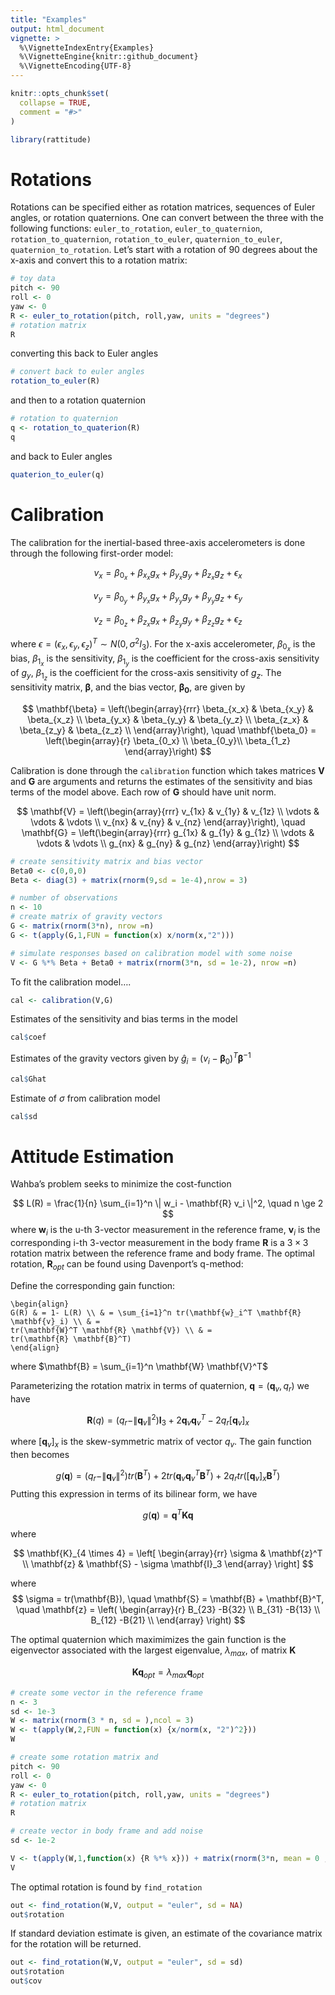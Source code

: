```yaml
---
title: "Examples"
output: html_document
vignette: >
  %\VignetteIndexEntry{Examples}
  %\VignetteEngine{knitr::github_document}
  %\VignetteEncoding{UTF-8}
---
```


```r
knitr::opts_chunk$set(
  collapse = TRUE,
  comment = "#>"
)
```

```r
library(rattitude)
```

# Rotations

Rotations can be specified either as rotation matrices, sequences of Euler angles, or rotation quaternions. One can convert between the three with the following functions: `euler_to_rotation`, `euler_to_quaternion`, `rotation_to_quaternion`, `rotation_to_euler`, `quaternion_to_euler`, `quaternion_to_rotation`. Let's start with a rotation of 90 degrees about the x-axis and convert this to a rotation matrix:

```r
# toy data
pitch <- 90
roll <- 0
yaw <- 0
R <- euler_to_rotation(pitch, roll,yaw, units = "degrees")
# rotation matrix
R
```

converting this back to Euler angles

```r
# convert back to euler angles
rotation_to_euler(R)
```

and then to a rotation quaternion
```r
# rotation to quaternion
q <- rotation_to_quaterion(R)
q
```

and back to Euler angles
```r
quaterion_to_euler(q)
```



# Calibration

The calibration for the inertial-based three-axis accelerometers is done through the following first-order model:

$$
v_x = \beta_{0_x} + \beta_{x_x} g_x + \beta_{y_x} g_y + \beta_{z_x} g_z + \epsilon_x
$$


$$
v_y = \beta_{0_y} + \beta_{y_x} g_x + \beta_{y_y} g_y + \beta_{y_y} g_z + \epsilon_y
$$


$$
v_z = \beta_{0_z} + \beta_{z_x} g_x + \beta_{z_y} g_y + \beta_{z_z} g_z + \epsilon_z
$$

where $\epsilon = (\epsilon_x,\epsilon_y, \epsilon_z)^T \sim N(0,\sigma^2 I_3)$. For the x-axis accelerometer, $\beta_{0_x}$ is the bias, $\beta_{1_x}$ is the sensitivity, $\beta_{1_y}$ is the coefficient for the cross-axis sensitivity of $g_y$, $\beta_{1_z}$ is the coefficient for the cross-axis sensitivity of $g_z$. The sensitivity matrix, $\mathbf{\beta}$, and the bias vector, $\mathbf{\beta_0}$, are given by 

$$
\mathbf{\beta} = \left(\begin{array}{rrr}
\beta_{x_x} & \beta_{x_y} & \beta_{x_z} \\
\beta_{y_x} & \beta_{y_y} & \beta_{y_z} \\
\beta_{z_x} & \beta_{z_y} & \beta_{z_z} \\
\end{array}\right), \quad \mathbf{\beta_0} = \left(\begin{array}{r} \beta_{0_x} \\ \beta_{0_y}\\ \beta_{1_z} \end{array}\right)
$$


Calibration is done through the `calibration` function which takes matrices $\mathbf{V}$ and $\mathbf{G}$ are arguments and returns the estimates of the sensitivity and bias terms of the model above. Each row of $\mathbf{G}$ should have unit norm. 

$$
\mathbf{V} = \left(\begin{array}{rrr}
v_{1x} &  v_{1y} & v_{1z} \\ 
\vdots & \vdots & \vdots \\ 
v_{nx} &  v_{ny} & v_{nz} 
\end{array}\right), \quad \mathbf{G} = \left(\begin{array}{rrr}
g_{1x} &  g_{1y} & g_{1z} \\ 
\vdots & \vdots & \vdots \\ 
g_{nx} &  g_{ny} & g_{nz}
\end{array}\right)
$$

```r
# create sensitivity matrix and bias vector
Beta0 <- c(0,0,0)
Beta <- diag(3) + matrix(rnorm(9,sd = 1e-4),nrow = 3)

# number of observations
n <- 10
# create matrix of gravity vectors
G <- matrix(rnorm(3*n), nrow =n)
G <- t(apply(G,1,FUN = function(x) x/norm(x,"2")))

# simulate responses based on calibration model with some noise
V <- G %*% Beta + Beta0 + matrix(rnorm(3*n, sd = 1e-2), nrow =n)

```


To fit the calibration model....
```r
cal <- calibration(V,G)
```

Estimates of the sensitivity and bias terms in the model

```r
cal$coef
```


Estimates of the gravity vectors given by $\hat{g}_i = (v_i - \mathbf{\beta}_0)^T \mathbf{\beta}^{-1}$
```r
cal$Ghat
```

Estimate of $\sigma$ from calibration model

```r
cal$sd
```



# Attitude Estimation


Wahba's problem seeks to minimize the cost-function 

$$
L(R) = \frac{1}{n} \sum_{i=1}^n  \| w_i - \mathbf{R} v_i \|^2, \quad n \ge 2
$$
where $\mathbf{w}_{i}$ is the u-th 3-vector measurement in the reference frame, $\mathbf{v}_i$ is the corresponding i-th 3-vector measurement in the body frame $\mathbf{R}$ is a $3 \times 3$ rotation matrix between the reference frame and body frame. The optimal rotation,  $\mathbf{R}_{opt}$ can be found using Davenport's q-method:

Define the corresponding gain function:
```format
\begin{align}
G(R) & = 1- L(R) \\ & = \sum_{i=1}^n tr(\mathbf{w}_i^T \mathbf{R} \mathbf{v}_i) \\ & = 
tr(\mathbf{W}^T \mathbf{R} \mathbf{V}) \\ & = 
tr(\mathbf{R} \mathbf{B}^T)
\end{align}
```

where $\mathbf{B} = \sum_{i=1}^n \mathbf{W} \mathbf{V}^T$

Parameterizing the rotation matrix in terms of quaternion, $\mathbf{q} = (\mathbf{q}_v, q_r)$  we have 

$$
\mathbf{R}(q) = (q_r - \| \mathbf{q}_v \|^2) \mathbf{I}_3 + 2 \mathbf{q}_v \mathbf{q}_v^T - 2 q_r [\mathbf{q}_v]_x
$$

where $[\mathbf{q}_v]_x$ is the skew-symmetric matrix of vector ${q}_v$. The gain function then becomes

$$
g(\mathbf{q}) = (q_r - \| \mathbf{q}_v \|^2) tr(\mathbf{B}^T) + 2 tr (\mathbf{q}_v \mathbf{q}_v^T \mathbf{B}^T) + 2 q_r tr( [\mathbf{q}_v]_x \mathbf{B}^T)
$$
Putting this expression in terms of its bilinear form, we have 

$$
g(\mathbf{q}) = \mathbf{q}^T \mathbf{K} \mathbf{q}
$$

where 

$$
\mathbf{K}_{4 \times 4} = \left[
\begin{array}{rr}
\sigma & \mathbf{z}^T \\
\mathbf{z} & \mathbf{S} - \sigma \mathbf{I}_3
\end{array}
\right]
$$


where 
$$
\sigma = tr(\mathbf{B}), \quad \mathbf{S} = \mathbf{B} + \mathbf{B}^T, \quad \mathbf{z} = \left(
\begin{array}{r}
B_{23} -B{32} \\ 
B_{31} -B{13} \\ 
B_{12} -B{21} \\ 
\end{array}
\right)
$$


The optimal quaternion which maximimizes the gain function is the eigenvector associated with the largest eigenvalue, $\lambda_{max}$, of matrix $\mathbf{K}$ 

$$
\mathbf{K} \mathbf{q}_{opt} = \lambda_{max} \mathbf{q}_{opt}
$$



```r
# create some vector in the reference frame
n <- 3
sd <- 1e-3
W <- matrix(rnorm(3 * n, sd = ),ncol = 3)
W <- t(apply(W,2,FUN = function(x) {x/norm(x, "2")^2}))
W
```


```r
# create some rotation matrix and
pitch <- 90
roll <- 0
yaw <- 0
R <- euler_to_rotation(pitch, roll,yaw, units = "degrees")
# rotation matrix
R
```



```r
# create vector in body frame and add noise
sd <- 1e-2

V <- t(apply(W,1,function(x) {R %*% x})) + matrix(rnorm(3*n, mean = 0 ,sd = sd),nrow = n)
V
```


The optimal rotation is found by `find_rotation`

```r
out <- find_rotation(W,V, output = "euler", sd = NA)
out$rotation
```

If standard deviation estimate is given, an estimate of the covariance matrix for the rotation will be returned. 

```r
out <- find_rotation(W,V, output = "euler", sd = sd)
out$rotation
out$cov
```

